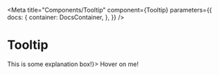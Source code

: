 
<Meta
  title="Components/Tooltip"
  component={Tooltip}
  parameters={{
    docs: {
      container: DocsContainer,
    },
  }}
/>

# Tooltip

<Preview>
  <Story name="tooltip">
    <Tooltip content={<div>This is some explanation box!</div>}>
      Hover on me!
    </Tooltip>
  </Story>
</Preview>

<Props of={Tooltip} />
